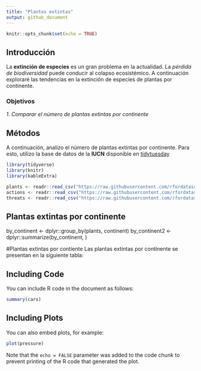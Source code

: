 ```yaml
---
title: "Plantas extintas"
output: github_document
---
```


```r
knitr::opts_chunk$set(echo = TRUE)
```

## Introducción
La **extinción de especies** es un gran problema en la actualidad. La *pérdida de biodiversidad* puede conducir al colapso ecosistémico. A continuación exploraré las tendencias en la extinción de especies de plantas por continente.

### Objetivos
*1. Comparar el número de plantas extintas por continente*

## Métodos

A continuación, analizo el número de plantas extintas por continente. Para esto, utilizo la base de datos de la **IUCN** disponible en [tidytuesday](https://raw.githubusercontent.com/rfordatascience/tidytuesday)

```r
library(tidyverse)
library(knitr)
library(kableExtra)
```

```r
plants <- readr::read_csv("https://raw.githubusercontent.com/rfordatascience/tidytuesday/master/data/2020/2020-08-18/plants.csv")
actions <- readr::read_csv("https://raw.githubusercontent.com/rfordatascience/tidytuesday/master/data/2020/2020-08-18/actions.csv")
threats <- readr::read_csv("https://raw.githubusercontent.com/rfordatascience/tidytuesday/master/data/2020/2020-08-18/threats.csv")
```
## Plantas extintas por continente

by_continent <- dplyr::group_by(plants, continent) 
by_continent2 <- dplyr::summarize(by_continent, )

#Plantas extintas por contiente
Las plantas extintas por continente se presentan en la siguiente tabla:






## Including Code

You can include R code in the document as follows:

```r
summary(cars)
```

## Including Plots

You can also embed plots, for example:

```r
plot(pressure)
```

Note that the `echo = FALSE` parameter was added to the code chunk to prevent printing of the R code that generated the plot.
